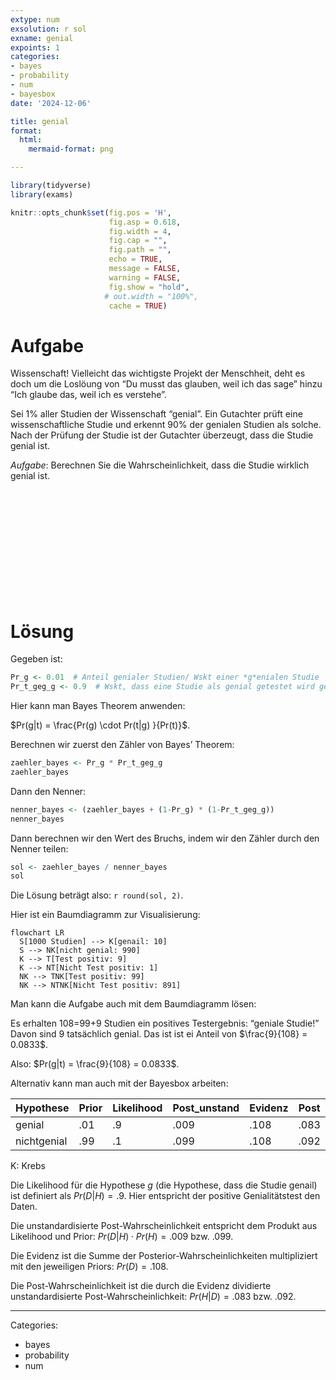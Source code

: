 ```yaml
---
extype: num
exsolution: r sol
exname: genial
expoints: 1
categories:
- bayes
- probability
- num
- bayesbox
date: '2024-12-06'

title: genial 
format:
  html:
    mermaid-format: png

---
```




```r
library(tidyverse)
library(exams)
```


```r
knitr::opts_chunk$set(fig.pos = 'H',
                      fig.asp = 0.618,
                      fig.width = 4,
                      fig.cap = "", 
                      fig.path = "",
                      echo = TRUE,
                      message = FALSE,
                      warning = FALSE,
                      fig.show = "hold",
                     # out.width = "100%",
                      cache = TRUE)
```







# Aufgabe


Wissenschaft! Vielleicht das wichtigste Projekt der Menschheit, deht es doch um die Loslöung von "Du musst das glauben, weil ich das sage" hinzu "Ich glaube das, weil ich es verstehe".

Sei 1% aller Studien der Wissenschaft "genial".
Ein Gutachter prüft eine wissenschaftliche Studie und erkennt 90% der genialen Studien als solche.
Nach der Prüfung der Studie ist der Gutachter überzeugt, dass die Studie genial ist.


*Aufgabe*: Berechnen Sie die Wahrscheinlichkeit,
dass die Studie wirklich genial ist.



</br>
</br>
</br>
</br>
</br>
</br>
</br>
</br>
</br>
</br>

# Lösung

Gegeben ist:


```r
Pr_g <- 0.01  # Anteil genialer Studien/ Wskt einer *g*enialen Studie
Pr_t_geg_g <- 0.9  # Wskt, dass eine Studie als genial getestet wird gegeben, dass sie genial ist
```


Hier kann man Bayes Theorem anwenden:

$Pr(g|t) = \frac{Pr(g) \cdot Pr(t|g) }{Pr(t)}$.

Berechnen wir zuerst den Zähler von Bayes' Theorem:

```r
zaehler_bayes <- Pr_g * Pr_t_geg_g
zaehler_bayes
```


Dann den Nenner:

```r
nenner_bayes <- (zaehler_bayes + (1-Pr_g) * (1-Pr_t_geg_g))
nenner_bayes

```

Dann berechnen wir den Wert des Bruchs,
indem wir den Zähler durch den Nenner teilen:

```r
sol <- zaehler_bayes / nenner_bayes
sol
```



Die Lösung beträgt also: ``r round(sol, 2)``.


Hier ist ein Baumdiagramm zur Visualisierung:


```mermaid
flowchart LR
  S[1000 Studien] --> K[genail: 10]
  S --> NK[nicht genial: 990]
  K --> T[Test positiv: 9]
  K --> NT[Nicht Test positiv: 1]
  NK --> TNK[Test positiv: 99]
  NK --> NTNK[Nicht Test positiv: 891]
```


Man kann die Aufgabe auch mit dem Baumdiagramm lösen:

Es erhalten 108=99+9 Studien ein positives Testergebnis: "geniale Studie!"
Davon sind 9 tatsächlich genial.
Das ist ist ei Anteil von $\frac{9}{108} = 0.0833$.

Also: $Pr(g|t) = \frac{9}{108} = 0.0833$.


Alternativ kann man auch mit der Bayesbox arbeiten:

| Hypothese 	| Prior 	| Likelihood 	| Post_unstand 	| Evidenz 	| Post 	|
|-----------	|-------	|------------	|--------------	|---------	|------	|
| genial     	| .01   	| .9         	| .009         	| .108    	| .083 	|
| nichtgenial	| .99   	| .1         	| .099         	| .108    	| .092 	|


K: Krebs


Die Likelihood für die Hypothese $g$ (die Hypothese, dass die Studie genail) ist definiert als $Pr(D|H)=.9$. Hier entspricht der positive Genialitätstest den Daten.


Die unstandardisierte Post-Wahrscheinlichkeit entspricht dem Produkt aus Likelihood und Prior: $Pr(D|H) \cdot Pr(H)=.009$ bzw. $.099$.

Die Evidenz ist die Summe der Posterior-Wahrscheinlichkeiten multipliziert mit den jeweiligen Priors: $Pr(D)=.108$.

Die Post-Wahrscheinlichkeit ist die durch die Evidenz dividierte unstandardisierte Post-Wahrscheinlichkeit: $Pr(H|D)=.083$ bzw. $.092$.



---

Categories: 

- bayes
- probability
- num

